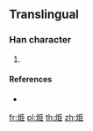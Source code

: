 ==Translingual==

===Han character===
{{Han char|rn=86|rad=火|as=06|sn=10|four=|canj=FSLL}}

# {{defn|Han|sort=火06}}

====References====
* {{Han ref|kx=0671.081|hdz=32199.031|uh=70E5|ud=28901}}

[[fr:烥]]
[[pl:烥]]
[[th:烥]]
[[zh:烥]]